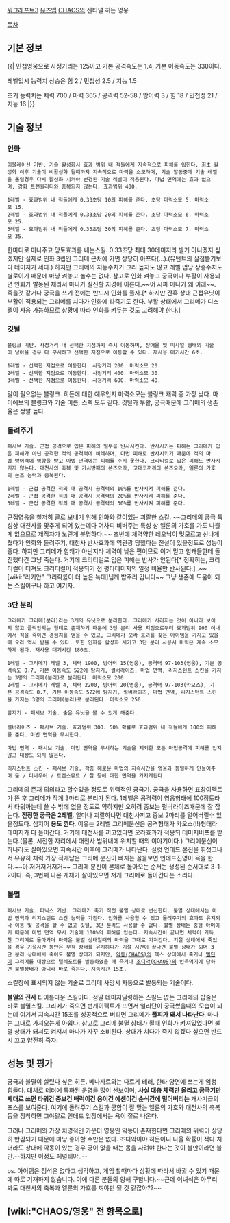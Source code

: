 [[워크래프트3]] [[유즈맵]] [[CHAOS]]의 센티널 히든 영웅

[[목차]]
== 기본 정보 == 
{{|
민첩영웅으로 사정거리는 125이고 기본 공격속도는 1.4, 기본 이동속도는 330이다.

레벨업시 능력치 상승은 힘 2 / 민첩성 2.5 / 지능 1.5

초기 능력치는 체력 700 / 마력 365 / 공격력 52-58 / 방어력 3 / 힘 18 / 민첩성 21 / 지능 16
|}}

== 기술 정보 == 
=== 인화 ===
 이몰레이션 기반. 기술 활성화시 효과 범위 내 적들에게 지속적으로 피해를 입힌다. 최초 활성화 이후 기술이 비활성화 될때까지 지속적으로 마력을 소모하며, 기술 발동중에 기술 레벨을 올릴경우 다시 활성화 시켜야 변경된 기술 레벨이 적용된다. 마법 면역에는 효과 없으며, 강화 트랜퀼리티와 중복되지 않는다. 효과범위 400. 

 1레벨 - 효과범위 내 적들에게 0.33초당 10의 피해를 준다. 초당 마력소모 5. 마력소모 15. 
 2레벨 - 효과범위 내 적들에게 0.33초당 20의 피해를 준다. 초당 마력소모 6. 마력소모 25.
 3레벨 - 효과범위 내 적들에게 0.33초당 30의 피해를 준다. 초당 마력소모 7. 마력소모 35. 


한마디로 마나주고 망토효과를 내는스킬. 0.33초당 최대 30데미지라 별거 아니겠지 싶겠지만 실제로 인화 3렙인 그리메 근처에 가면 상당히 아프다(...).(뮤턴트의 살점뜯기보다 데미지가 세다.) 하지만 그리메의 지능수치가 그리 높지도 않고 레벨 업당 상승수치도 별로이기 때문에 마냥 켜놓고 놀수는 없다. 참고로 인화 켜놓고 궁극이나 부활이 사용되면 인화가 발동된 채라서 마나가 실신할 지경에 이른다.~~어 시파 마나가 왜 이래~~. 죽을것 같거나 궁극을 쓰기 전에는 반드시 인화를 풀자.[* 하지만 간혹 상대 근접유닛이 부활이 적용되는 그리메를 치다가 인화에 타죽기도 한다. 부활 상태에서 그리메가 디스펠이 사용 가능하므로 상황에 따라 인화를 켜두는 것도 고려해야 한다.]

=== 깃털 ===
 블링크 기반. 사정거리 내 선택한 지점까지 즉시 이동하며, 장애물 및 미사일 형태의 기술이 날아올 경우 다 무시하고 선택한 지점으로 이동할 수 있다. 재사용 대기시간 6초.

 1레벨 - 선택한 지점으로 이동한다. 사정거리 200. 마력소모 20.
 2레벨 - 선택한 지점으로 이동한다. 사정거리 400. 마력소모 30.
 3레벨 - 선택한 지점으로 이동한다. 사정거리 600. 마력소모 40.

말이 필요없는 블링크. 히든에 대한 예우인지 마력소모는 블링크 캐릭 중 가장 낮다. 마이에브의 블링크와 기술 이름, 스펙 모두 같다. 깃털과 부활, 궁극때문에 그리메의 생존율은 정말 높다.



=== 돌려주기 ===
 패시브 기술. 근접 공격으로 입은 피해의 일부를 반사시킨다. 반사시키는 피해는 그리메가 입은 피해가 아닌 공격한 적의 공격력에 비례하며, 마법 피해로 반사시키기 때문에 적의 마법 방어력에 영향을 받고 마법 면역에는 피해를 주지 못한다. 크리티컬로 입은 피해도 반사시키지 않는다. 대천사의 축복 및 가시방패의 쏜즈오라, 고대코끼리의 쏜즈오라, 엘룬의 가호의 쏜즈 능력과 중복된다.

 1레벨 - 근접 공격한 적의 매 공격시 공격력의 10%를 반사시켜 피해를 준다.
 2레벨 - 근접 공격한 적의 매 공격시 공격력의 20%를 반사시켜 피해를 준다.
 3레벨 - 근접 공격한 적의 매 공격시 공격력의 30%를 반사시켜 피해를 준다.

근접영웅을 철저히 골로 보내기 위해 인화와 같이있는 괴랄한 스킬. ~~그리메의 궁극 특성상 대천사를 맞추게 되어 있는데다 어차피 비벼주는 특성 상 엘룬의 가호를 가도 나쁠게 없으므로 제작자가 노린게 분명하다.~~ 초반에 체력약한 레오닉이 멋모르고 신나게 쳤다가 인화와 돌려주기, 대천사 반사효과에 역관광 당했다는 전설이 있을정도로 성능이 좋다. 하지만 그리메가 힘캐가 아닌지라 체력이 낮은 편이므로 이거 믿고 힘캐들한테 돌진했다간 그냥 죽는다. 거기에 크리티컬로 입은 피해는 반사가 안된다[* 정확히는, 크리티컬이 터져도 크리티컬이 적용되기 전 평타데미지의 일정 비율만 반사된다.]..~~[wiki:"리키안" 크리확률이 더 높은 늑대]님께 밥주러 갑니다~~ 그냥 생존에 도움이 되는 스킬이구나 하고 여기자.


=== 3단 분리 ===
 그리메가 그리메(분리)라는 3개의 유닛으로 분리한다. 그리메가 사라지는 것이 아니라 보이지 않고 클릭안되는 형태로 존재하기 때문에 3단 분리 사용 지점으로부터 효과범위 900 이내에서 적을 죽이면 경험치를 얻을 수 있고, 그리메가 오라 효과를 갖는 아이템을 가지고 있을때 오라 역시 받을 수 있다. 또한 인화를 활성화 시키고 3단 분리 사용시 마력은 계속 소모하게 된다. 재사용 대기시간 180초.


 1레벨 - 그리메가 레벨 3, 체력 1900, 방어력 15(영웅), 공격력 97-103(영웅), 기본 공격속도 0.7, 기본 이동속도 522에 탐지기, 펄버라이즈, 마법 면역, 리지스턴트 스킨을 가지는 3명의 그리메(분리)로 분리된다. 마력소모 200.
 2레벨 - 그리메가 레벨 4, 체력 2200, 방어력 20(영웅), 공격력 97-103(카오스), 기본 공격속도 0.7, 기본 이동속도 522에 탐지기, 펄버라이즈, 마법 면역, 리지스턴트 스킨을 가지는 3명의 그리메(분리)로 분리된다. 마력소모 250.


 탐지기 - 패시브 기술. 숨은 유닛을 볼 수 있게 해준다.
 
 펄버라이즈 - 패시브 기술. 효과범위 300. 50% 확률로 효과범위 내 적들에게 100의 피해를 준다. 마법 면역을 무시한다.

 마법 면역 - 패시브 기술. 마법 면역을 무시하는 기술을 제외한 모든 마법공격에 피해를 입지않고 대상도 되지 않는다.

 리지스턴트 스킨 - 패시브 기술. 각종 해로운 마법의 지속시간을 영웅과 동일하게 만들어주며 둠 / 디바우어 / 트랜스뮤트 / 참 등에 대한 면역을 가지게된다.


그리메의 존재 의의라고 할수있을 정도로 위력적인 궁극기. 궁극을 사용하면 표창이펙트가 뜬 후 그리메가 작게 3마리로 분리가 된다. 1레벨은 공격력이 영웅형태에 100정도라서 타워까는데 쓸 수 밖에 없을 정도로 약하지만 오히려 중보는 펄버라이즈때문에 잘 잡는다.
'''진정한 궁극은 2레벨'''. 얼마나 괴랄하냐면 대천사끼고 중보 2마리를 털어버릴수 있을정도다. 심지어 '''용도 깐다'''. 이유는 2레벨 그리메분신은 공격형태가 카오스(!!)형태라 데미지가 다 들어간다. 거기에 대천사를 끼고있다면 오라효과가 적용되 데미지버프를 받는다.(물론, 시전한 자리에서 대천사 범위내에 위치할 때의 이야기이다.)
그리메분신이 하나라도 살아있으면 지속시간 이후에 그리메가 나타난다. 실컷 언데드 본진을 휘젓고나서 유유히 체력 가장 적게남은 그리메 분신이 빠지는 꼴을보면 언데드진영이 욕을 한다.~~아 저거저거저거~~ 그리메 분신이 본체로 돌아오는 순서는 생성된 순서대로 3-1-2이다. 즉, 3번째 나온 개체가 살아있으면 저게 그리메로 돌아간다는 소리다.


=== 불멸 ===
 패시브 기술. 피닉스 기반. 그리메가 죽기 직전 불멸 상태로 변신한다. 불멸 상태에서는 마법 면역과 리지스턴트 스킨 능력을 가진다. 인화를 사용할 수 있고 돌려주기의 효과도 유지되나 이동 및 공격을 할 수 없고 깃털, 3단 분리도 사용할 수 없다. 불멸 상태는 중형 아머이기 때문에 마법 면역 무시 기술에 100%의 피해를 입는다. 지속시간이 끝나면 체력이 가득찬 그리메로 돌아가며 마력은 불멸 상태일때의 마력을 그대로 가져간다. 기절 상태에서 죽었을 경우 기절시간 동안은 무적 상태를 유지하다가 기절 시간이 끝나면 불멸 상태가 되며 3단 분리 상태에서 죽어도 불멸 상태가 되지만, [[악동(CHAOS)]]의 헥스 상태에서 죽거나 [[엘딘]]이 그리메를 대상으로 텔레포트를 발동하였을 때 죽거나 [[조디악(CHAOS)]]의 인육먹기에 당하면 불멸상태가 아니라 바로 죽는다. 지속시간 15초.

스킬창에 표시되지 않는 기술로 그리메 사망시 자동으로 발동되는 기술이다. 


'''불멸의 전사''' 타이틀다운 스킬이다. 정말 데미지딜링하는 스킬도 없는 그리메의 밥줄은 바로 불멸스킬. 그리메가 죽으면 번개이펙트가 뜨면서 일리단이 궁극썼을때의 모습이 되는데 여기서 지속시간 15초를 성공적으로 버티면 그리메가 '''풀피가 돼서 나타난다'''. 마나는 그대로 가져오는게 아쉽다. 참고로 그리메 불멸 상태가 될때 인화가 켜져있었다면 불멸 상태가 돼서도 켜져서 마나가 자꾸 소비된다. 상대가 치다가 죽지 않겠다 싶으면 반드시 끄고 얌전히 죽자. 

== 성능 및 평가 == 

궁극과 불멸이 살렸다 싶은 히든. 베나자르와는 다르게 테러, 한타 양면에 쓰는게 엄청 힘들다. 대체로 테러에 특화된 운영을 많이 선보이며, '''사실 대충 체력만 올리고 궁극기만 제대로 쓰면 타워건 중보건 배럭이건 용이건 에센이건 순식간에 밀어버리는''' 개사기급의 포스를 보여준다. 여기에 돌려주기 스킬과 궁합이 잘 맞는 엘룬의 가호와 대천사의 축복 등을 장착하면 그야말로 언데드 입장에서는 욕이 절로 나온다.

그러나 그리메의 가장 치명적인 카운터 영웅인 악동이 존재한다면 그리메의 위력이 상당히 반감되기 때문에 마냥 좋아할 수만은 없다. 조디악이야 히든이니 나올 확률이 적다 치더라도 상대에 악동이 있는 경우 궁이 없을 때는 몸을 사려야 한다는 것이 불만이라면 불만.--하지만 이정도 페널티야..--


ps. 아이템은 정석은 없다고 생각하고, 게임 할때마다 상황에 따라서 바뀔 수 있기 때문에 따로 기재하지 않습니다. 이에 다른 분들의 양해 구합니다.~~근데 이녀석은 아무리 봐도 대천사의 축복과 엘룬의 가호를 껴야만 될 것 같잖아??~~

== [wiki:"CHAOS/영웅" 전 항목으로] ==
